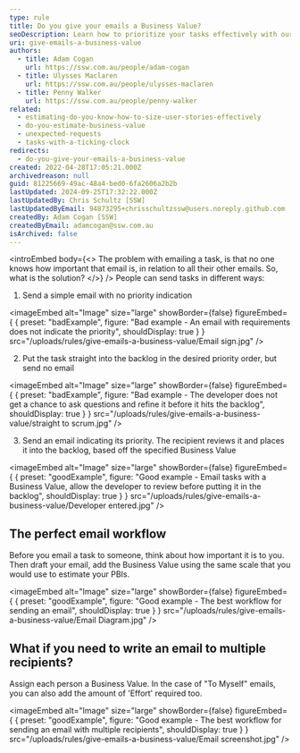 ```yaml
---
type: rule
title: Do you give your emails a Business Value?
seoDescription: Learn how to prioritize your tasks effectively with our expert guide.
uri: give-emails-a-business-value
authors:
  - title: Adam Cogan
    url: https://ssw.com.au/people/adam-cogan
  - title: Ulysses Maclaren
    url: https://ssw.com.au/people/ulysses-maclaren
  - title: Penny Walker
    url: https://ssw.com.au/people/penny-walker
related:
  - estimating-do-you-know-how-to-size-user-stories-effectively
  - do-you-estimate-business-value
  - unexpected-requests
  - tasks-with-a-ticking-clock
redirects:
  - do-you-give-your-emails-a-business-value
created: 2022-04-28T17:05:21.000Z
archivedreason: null
guid: 81225669-49ac-48a4-bed0-6fa2606a2b2b
lastUpdated: 2024-09-25T17:32:22.000Z
lastUpdatedBy: Chris Schultz [SSW]
lastUpdatedByEmail: 94873295+chrisschultzssw@users.noreply.github.com
createdBy: Adam Cogan [SSW]
createdByEmail: adamcogan@ssw.com.au
isArchived: false
---
```


<introEmbed
  body={<>
The problem with emailing a task, is that no one knows how important that email is, in relation to all their other emails. So, what is the solution?
  </>}
/>
People can send tasks in different ways:

1. Send a simple email with no priority indication

<imageEmbed
  alt="Image"
  size="large"
  showBorder={false}
  figureEmbed={ {
    preset: "badExample",
    figure: "Bad example - An email with requirements does not indicate the priority",
    shouldDisplay: true
  } }
  src="/uploads/rules/give-emails-a-business-value/Email sign.jpg"
/>

2. Put the task straight into the backlog in the desired priority order, but send no email

<imageEmbed
  alt="Image"
  size="large"
  showBorder={false}
  figureEmbed={ {
    preset: "badExample",
    figure: "Bad example - The developer does not get a chance to ask questions and refine it before it hits the backlog",
    shouldDisplay: true
  } }
  src="/uploads/rules/give-emails-a-business-value/straight to scrum.jpg"
/>

3. Send an email indicating its priority. The recipient reviews it and places it into the backlog, based off the specified Business Value

<imageEmbed
  alt="Image"
  size="large"
  showBorder={false}
  figureEmbed={ {
    preset: "goodExample",
    figure: "Good example - Email tasks with a Business Value, allow the developer to review before putting it in the backlog",
    shouldDisplay: true
  } }
  src="/uploads/rules/give-emails-a-business-value/Developer entered.jpg"
/>

## The perfect email workflow

Before you email a task to someone, think about how important it is to you. Then draft your email, add the Business Value using the same scale that you would use to estimate your PBIs.

<imageEmbed
  alt="Image"
  size="large"
  showBorder={false}
  figureEmbed={ {
    preset: "goodExample",
    figure: "Good example - The best workflow for sending an email",
    shouldDisplay: true
  } }
  src="/uploads/rules/give-emails-a-business-value/Email Diagram.jpg"
/>

## What if you need to write an email to multiple recipients?

Assign each person a Business Value. In the case of "To Myself" emails, you can also add the amount of 'Effort' required too.

<imageEmbed
  alt="Image"
  size="large"
  showBorder={false}
  figureEmbed={ {
    preset: "goodExample",
    figure: "Good example - The best workflow for sending an email with multiple recipients",
    shouldDisplay: true
  } }
  src="/uploads/rules/give-emails-a-business-value/Email screenshot.jpg"
/>
